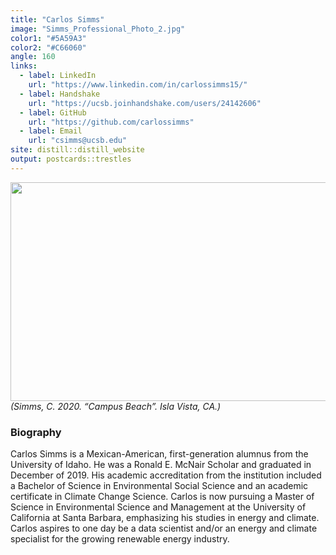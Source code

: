 ```yaml
---
title: "Carlos Simms"
image: "Simms_Professional_Photo_2.jpg"
color1: "#5A59A3"
color2: "#C66060"
angle: 160
links:
  - label: LinkedIn
    url: "https://www.linkedin.com/in/carlossimms15/"
  - label: Handshake
    url: "https://ucsb.joinhandshake.com/users/24142606"
  - label: GitHub
    url: "https://github.com/carlossimms"
  - label: Email
    url: "csimms@ucsb.edu"
site: distill::distill_website
output: postcards::trestles
---
```


<img style="float: left; padding: 0px 10px 0px 0px;" src="campus_beach_image.jpg" width="600" height="350"/> *(Simms, C. 2020. "Campus Beach". Isla Vista, CA.)*

### Biography

Carlos Simms is a Mexican-American, first-generation alumnus from the University of Idaho. He was a Ronald E. McNair Scholar and graduated in December of 2019. His academic accreditation from the institution included a Bachelor of Science in Environmental Social Science and an academic certificate in Climate Change Science. Carlos is now pursuing a Master of Science in Environmental Science and Management at the University of California at Santa Barbara, emphasizing his studies in energy and climate. Carlos aspires to one day be a data scientist and/or an energy and climate specialist for the growing renewable energy industry.

